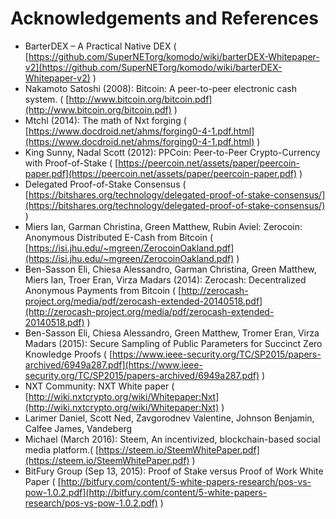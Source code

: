 

# Acknowledgements and References

- BarterDEX – A Practical Native DEX ( [https://github.com/SuperNETorg/komodo/wiki/barterDEX-Whitepaper-v2](https://github.com/SuperNETorg/komodo/wiki/barterDEX-Whitepaper-v2) )
- Nakamoto Satoshi (2008): Bitcoin: A peer-to-peer electronic cash system. ( [http://www.bitcoin.org/bitcoin.pdf](http://www.bitcoin.org/bitcoin.pdf) )
- Mtchl (2014): The math of Nxt forging ( [https://www.docdroid.net/ahms/forging0-4-1.pdf.html](https://www.docdroid.net/ahms/forging0-4-1.pdf.html) )
- King Sunny, Nadal Scott (2012): PPCoin: Peer-to-Peer Crypto-Currency with Proof-of-Stake ( [https://peercoin.net/assets/paper/peercoin-paper.pdf](https://peercoin.net/assets/paper/peercoin-paper.pdf) )
- Delegated Proof-of-Stake Consensus ( [https://bitshares.org/technology/delegated-proof-of-stake-consensus/](https://bitshares.org/technology/delegated-proof-of-stake-consensus/) )
- Miers Ian, Garman Christina, Green Matthew, Rubin Aviel: Zerocoin: Anonymous Distributed E-Cash from Bitcoin ( [https://isi.jhu.edu/~mgreen/ZerocoinOakland.pdf](https://isi.jhu.edu/~mgreen/ZerocoinOakland.pdf) )
- Ben-Sasson Eli, Chiesa Alessandro, Garman Christina, Green Matthew, Miers Ian, Troer Eran, Virza Madars (2014): Zerocash: Decentralized Anonymous Payments from Bitcoin ( [http://zerocash-project.org/media/pdf/zerocash-extended-20140518.pdf](http://zerocash-project.org/media/pdf/zerocash-extended-20140518.pdf) )
- Ben-Sasson Eli, Chiesa Alessandro, Green Matthew, Tromer Eran, Virza Madars (2015): Secure Sampling of Public Parameters for Succinct Zero Knowledge Proofs ( [https://www.ieee-security.org/TC/SP2015/papers-archived/6949a287.pdf](https://www.ieee-security.org/TC/SP2015/papers-archived/6949a287.pdf) )
- NXT Community: NXT White paper ( [http://wiki.nxtcrypto.org/wiki/Whitepaper:Nxt](http://wiki.nxtcrypto.org/wiki/Whitepaper:Nxt) )
- Larimer Daniel, Scott Ned, Zavgorodnev Valentine, Johnson Benjamin, Calfee James, Vandeberg
- Michael (March 2016): Steem, An incentivized, blockchain-based social media platform.( [https://steem.io/SteemWhitePaper.pdf](https://steem.io/SteemWhitePaper.pdf) )
- BitFury Group (Sep 13, 2015): Proof of Stake versus Proof of Work White Paper ( [http://bitfury.com/content/5-white-papers-research/pos-vs-pow-1.0.2.pdf](http://bitfury.com/content/5-white-papers-research/pos-vs-pow-1.0.2.pdf) )
